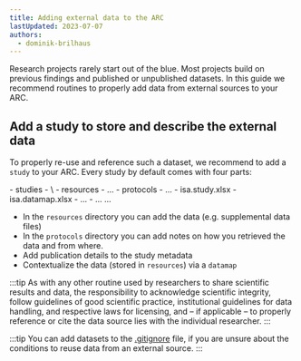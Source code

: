 ```yaml
---
title: Adding external data to the ARC
lastUpdated: 2023-07-07
authors:
  - dominik-brilhaus
---
```


Research projects rarely start out of the blue. Most projects build on previous findings and published or unpublished datasets.
In this guide we recommend routines to properly add data from external sources to your ARC.

## Add a study to store and describe the external data

To properly re-use and reference such a dataset, we recommend to add a `study` to your ARC. Every study by default comes with four parts:


<FileTree>
- studies
  - \<study_name\>
    - resources
      - ...
    - protocols
      - ... 
    - isa.study.xlsx
    - isa.datamap.xlsx
  - ...
- ...
...
</FileTree>

- In the `resources` directory you can add the data (e.g. supplemental data files)
- In the `protocols` directory you can add notes on how you retrieved the data and from where.
- Add publication details to the study metadata
- Contextualize the data (stored in `resources`) via a `datamap`


:::tip
As with any other routine used by researchers to share scientific results and data, the responsibility to acknowledge scientific integrity, follow guidelines of good scientific practice, institutional guidelines for data handling, and respective laws for licensing, and &ndash; if applicable  &ndash; to properly reference or cite the data source lies with the individual researcher.
:::

:::tip
You can add datasets to the [.gitignore](/nfdi4plants.knowledgebase/guides/arc-gitignore) file, if you are unsure about the conditions to reuse data from an external source. 
:::